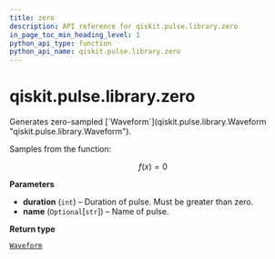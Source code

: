 ```yaml
---
title: zero
description: API reference for qiskit.pulse.library.zero
in_page_toc_min_heading_level: 1
python_api_type: function
python_api_name: qiskit.pulse.library.zero
---
```


# qiskit.pulse.library.zero

<Function id="qiskit.pulse.library.zero" name="zero" isDedicatedPage={true} github="https://github.com/qiskit/qiskit/tree/stable/0.22/qiskit/pulse/library/discrete.py" signature="zero(duration, name=None)">
  Generates zero-sampled [`Waveform`](qiskit.pulse.library.Waveform "qiskit.pulse.library.Waveform").

  Samples from the function:

$$
f(x) = 0
$$

  **Parameters**

  *   **duration** (`int`) – Duration of pulse. Must be greater than zero.
  *   **name** (`Optional`\[`str`]) – Name of pulse.

  **Return type**

  [`Waveform`](qiskit.pulse.library.Waveform "qiskit.pulse.library.waveform.Waveform")
</Function>

